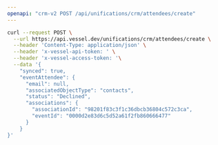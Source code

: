 ```yaml
---
openapi: "crm-v2 POST /api/unifications/crm/attendees/create"
---
```


<RequestExample>

```bash Request
curl --request POST \
  --url https://api.vessel.dev/unifications/crm/attendees/create \
  --header 'Content-Type: application/json' \
  --header 'x-vessel-api-token: ' \
  --header 'x-vessel-access-token: '\
  --data '{
    "synced": true,
    "eventAttendee": {
      "email": null,
      "associatedObjectType": "contacts",
      "status": "Declined",
      "associations": {
        "associationId": "98201f83c3f1c36dbcb36804c572c3ca",
        "eventId": "0000d2e83d6c5d52a61f2fb860666477"
      }
    }
}'
```

</RequestExample>
